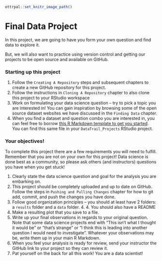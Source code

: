 
```r
ottrpal::set_knitr_image_path()
```

# Final Data Project

In this project, we are going to have you form your own question and find data to explore it.

But, we will also want to practice using version control and getting our projects to be open source and available on GitHub.

### Starting up this project

1. Follow the `Creating A Repository` steps and subsequent chapters to create a new GitHub repository for this project.
2. Follow the instructions in `Cloning A Repository` chapter to also clone this project to your RStudio workspace
3. Work on formulating your data science question -- try to pick a topic you are interested in! You can gain inspiration by browsing some of the open source dataset websites we have discussed in the `Finding Data` chapter.
4. When you find a dataset and question combo you are interested in, you can feel free to borrow [this R Markdown template to get you started](https://github.com/datatrail-jhu/DataTrail_Projects/blob/main/06_Share_Results/data_project_final.Rmd). You can find this same file in your `DataTrail_Projects` RStudio project.  

### Your objectives!

To complete this project there are a few requirements you will need to fulfill. Remember that you are not on your own for this project! Data science is done best as a community, so please ask others (and instructors) questions you have when you get stuck!

1. Clearly state the data science question and goal for the analysis you are embarking on.
2. This project should be completely uploaded and up to date on GitHub. Follow the steps in `Pushing and Pulling Changes` chapter for how to git add, commit, and push the changes you have done.
3. Follow good organization principles -- you should at least have 2 folders: a `results` folder and a `data` folder. 4. 4. You should also have a README
5. Make a resulting plot that you save to a file.
6. Write up your final observations in regards to your original question. Note that some data science projects end with "This isn't what I thought it would be" or "that's strange" or "I think this is leading into another question I would need to investigate". Whatever your observations may be, write them up in your main R Markdown.
7. When you feel your analysis is ready for review, send your instructor the GitHub link to your project so they can review it.
8. Pat yourself on the back for all this work! You are a data scientist!
